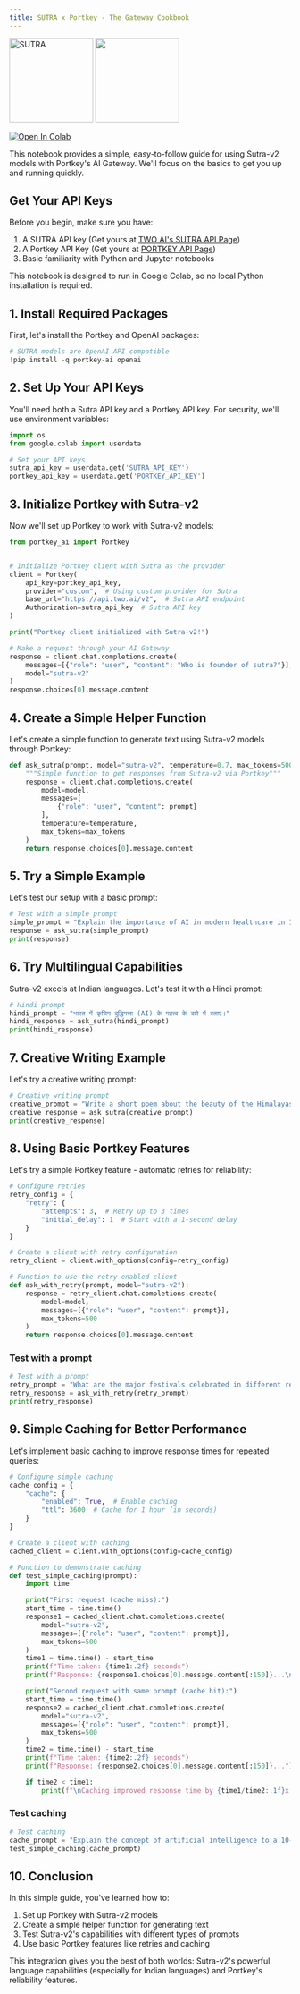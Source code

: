 ```yaml
---
title: SUTRA x Portkey - The Gateway Cookbook
---
```


<div style={{ display: "flex", alignItems: "center", gap: "40px" }}>
  <img src="/sutra.png" width="150" alt="SUTRA" />
  <img
    src="https://encrypted-tbn0.gstatic.com/images?q=tbn:ANd9GcRX8V9wZZ69LrmJjm8VmbSw_2FnBbUOtXDAAQ&s"
    width="150"
  />
</div>

[![Open In Colab](https://colab.research.google.com/assets/colab-badge.svg)](https://colab.research.google.com/drive/11FLZl0gScugIpXpC0M9tMDWn9C_osZ9A?usp=sharing)

This notebook provides a simple, easy-to-follow guide for using Sutra-v2
models with Portkey's AI Gateway. We'll focus on the basics to get you
up and running quickly.

## Get Your API Keys

Before you begin, make sure you have:

1.  A SUTRA API key (Get yours at [TWO AI's SUTRA API
    Page](https://app.portkey.ai/api-keys))
2.  A Portkey API Key (Get yours at [PORTKEY API
    Page](https://developer.two.ai))
3.  Basic familiarity with Python and Jupyter notebooks

This notebook is designed to run in Google Colab, so no local Python
installation is required.

## 1. Install Required Packages

First, let's install the Portkey and OpenAI packages:

```python
# SUTRA models are OpenAI API compatible
!pip install -q portkey-ai openai
```

## 2. Set Up Your API Keys

You'll need both a Sutra API key and a Portkey API key. For security,
we'll use environment variables:

```python
import os
from google.colab import userdata

# Set your API keys
sutra_api_key = userdata.get('SUTRA_API_KEY')
portkey_api_key = userdata.get('PORTKEY_API_KEY')
```

## 3. Initialize Portkey with Sutra-v2

Now we'll set up Portkey to work with Sutra-v2 models:

```python
from portkey_ai import Portkey


# Initialize Portkey client with Sutra as the provider
client = Portkey(
    api_key=portkey_api_key,
    provider="custom",  # Using custom provider for Sutra
    base_url="https://api.two.ai/v2",  # Sutra API endpoint
    Authorization=sutra_api_key  # Sutra API key
)

print("Portkey client initialized with Sutra-v2!")
```

```python
# Make a request through your AI Gateway
response = client.chat.completions.create(
    messages=[{"role": "user", "content": "Who is founder of sutra?"}],
    model="sutra-v2"
)
response.choices[0].message.content
```

## 4. Create a Simple Helper Function

Let's create a simple function to generate text using Sutra-v2 models
through Portkey:

```python
def ask_sutra(prompt, model="sutra-v2", temperature=0.7, max_tokens=500):
    """Simple function to get responses from Sutra-v2 via Portkey"""
    response = client.chat.completions.create(
        model=model,
        messages=[
            {"role": "user", "content": prompt}
        ],
        temperature=temperature,
        max_tokens=max_tokens
    )
    return response.choices[0].message.content
```

## 5. Try a Simple Example

Let's test our setup with a basic prompt:

```python
# Test with a simple prompt
simple_prompt = "Explain the importance of AI in modern healthcare in India."
response = ask_sutra(simple_prompt)
print(response)
```

## 6. Try Multilingual Capabilities

Sutra-v2 excels at Indian languages. Let's test it with a Hindi prompt:

```python
# Hindi prompt
hindi_prompt = "भारत में कृत्रिम बुद्धिमत्ता (AI) के महत्व के बारे में बताएं।"
hindi_response = ask_sutra(hindi_prompt)
print(hindi_response)
```

## 7. Creative Writing Example

Let's try a creative writing prompt:

```python
# Creative writing prompt
creative_prompt = "Write a short poem about the beauty of the Himalayas."
creative_response = ask_sutra(creative_prompt)
print(creative_response)
```

## 8. Using Basic Portkey Features

Let's try a simple Portkey feature - automatic retries for reliability:

```python
# Configure retries
retry_config = {
    "retry": {
        "attempts": 3,  # Retry up to 3 times
        "initial_delay": 1  # Start with a 1-second delay
    }
}

# Create a client with retry configuration
retry_client = client.with_options(config=retry_config)

# Function to use the retry-enabled client
def ask_with_retry(prompt, model="sutra-v2"):
    response = retry_client.chat.completions.create(
        model=model,
        messages=[{"role": "user", "content": prompt}],
        max_tokens=500
    )
    return response.choices[0].message.content
```

### Test with a prompt

```python
# Test with a prompt
retry_prompt = "What are the major festivals celebrated in different regions of India?"
retry_response = ask_with_retry(retry_prompt)
print(retry_response)
```

## 9. Simple Caching for Better Performance

Let's implement basic caching to improve response times for repeated
queries:

```python
# Configure simple caching
cache_config = {
    "cache": {
        "enabled": True,  # Enable caching
        "ttl": 3600  # Cache for 1 hour (in seconds)
    }
}

# Create a client with caching
cached_client = client.with_options(config=cache_config)

# Function to demonstrate caching
def test_simple_caching(prompt):
    import time

    print("First request (cache miss):")
    start_time = time.time()
    response1 = cached_client.chat.completions.create(
        model="sutra-v2",
        messages=[{"role": "user", "content": prompt}],
        max_tokens=500
    )
    time1 = time.time() - start_time
    print(f"Time taken: {time1:.2f} seconds")
    print(f"Response: {response1.choices[0].message.content[:150]}...\n")

    print("Second request with same prompt (cache hit):")
    start_time = time.time()
    response2 = cached_client.chat.completions.create(
        model="sutra-v2",
        messages=[{"role": "user", "content": prompt}],
        max_tokens=500
    )
    time2 = time.time() - start_time
    print(f"Time taken: {time2:.2f} seconds")
    print(f"Response: {response2.choices[0].message.content[:150]}...")

    if time2 < time1:
        print(f"\nCaching improved response time by {time1/time2:.1f}x!")
```

### Test caching

```python
# Test caching
cache_prompt = "Explain the concept of artificial intelligence to a 10-year-old child."
test_simple_caching(cache_prompt)
```

## 10. Conclusion

In this simple guide, you've learned how to:

1.  Set up Portkey with Sutra-v2 models
2.  Create a simple helper function for generating text
3.  Test Sutra-v2's capabilities with different types of prompts
4.  Use basic Portkey features like retries and caching

This integration gives you the best of both worlds: Sutra-v2's powerful
language capabilities (especially for Indian languages) and Portkey's
reliability features.
